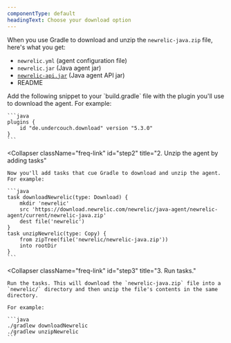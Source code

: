 ```yaml
---
componentType: default
headingText: Choose your download option
---
```


When you use Gradle to download and unzip the `newrelic-java.zip` file, here's what you get:

* `newrelic.yml` (agent configuration file)
* `newrelic.jar` (Java agent jar)
* [`newrelic-api.jar`](/docs/agents/java-agent/api-guides/guide-using-java-agent-api#api) (Java agent API jar)
* README

<CollapserGroup>
  <Collapser
    className="freq-link"
    id="step1"
    title="1. Configure `build.gradle`"
  >
    Add the following snippet to your `build.gradle` file with the plugin you'll use to download the agent. For example:

    ```java
    plugins {
        id "de.undercouch.download" version "5.3.0"
    }
    ```
  </Collapser>

  <Collapser
    className="freq-link"
    id="step2"
    title="2. Unzip the agent by adding tasks"
  >
    Now you'll add tasks that cue Gradle to download and unzip the agent. For example:

    ```java
    task downloadNewrelic(type: Download) {
        mkdir 'newrelic'
        src 'https://download.newrelic.com/newrelic/java-agent/newrelic-agent/current/newrelic-java.zip'
        dest file('newrelic')
    }
    task unzipNewrelic(type: Copy) {
        from zipTree(file('newrelic/newrelic-java.zip'))
        into rootDir
    }
    ```
  </Collapser>

  <Collapser
    className="freq-link"
    id="step3"
    title="3. Run tasks."
  >
    Run the tasks. This will download the `newrelic-java.zip` file into a `newrelic/` directory and then unzip the file's contents in the same directory.

    For example:

    ```java
    ./gradlew downloadNewrelic
    ./gradlew unzipNewrelic
    ```
  </Collapser>
</CollapserGroup>
